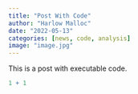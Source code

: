 ```yaml
---
title: "Post With Code"
author: "Harlow Malloc"
date: "2022-05-13"
categories: [news, code, analysis]
image: "image.jpg"
---
```


This is a post with executable code.

```r
1 + 1
```
